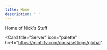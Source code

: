 ```yaml
---
title: Home
description: ' '
---
```


Home of Nick's Stuff




<Card
  title="Server"
  icon="palette"
  href="https://mintlify.com/docs/settings/global"
  >
</Card>


